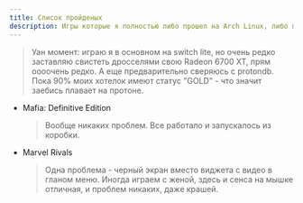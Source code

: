 ```yaml
---
title: Список пройденых
description: Игры которые я полностью либо прошел на Arch Linux, либо периодически поигрываю (сессионки).
---
```

> Уан момент: играю я в основном на switch lite, но очень редко заставляю свистеть дросселями свою Radeon 6700 XT, прям оооочень редко. А еще предварительно сверяюсь с protondb. Пока 90% моих хотелок имеют статус "GOLD" - что значит заебись плавает на протоне. 

- Mafia: Definitive Edition
    > Вообще никаких проблем. Все работало и запускалось из коробки.
- Marvel Rivals
    > Одна проблема - черный экран вместо виджета с видео в гланом меню. Иногда играем с женой, здесь и сенса на мышке отличная, и проблем никаких, даже крашей.